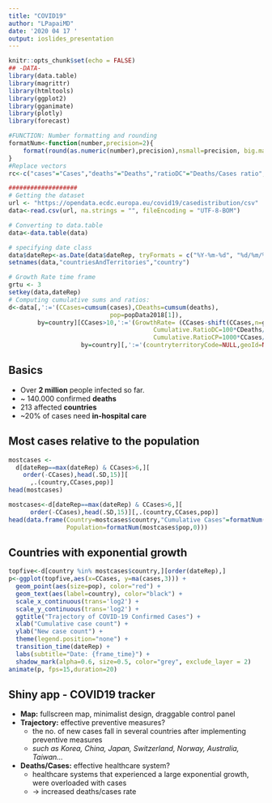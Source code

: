 ```yaml
---
title: "COVID19"
author: "LPapaiMD"
date: '2020 04 17 '
output: ioslides_presentation
---
```


```r
knitr::opts_chunk$set(echo = FALSE)
## -DATA-
library(data.table)
library(magrittr)
library(htmltools)
library(ggplot2)
library(gganimate)
library(plotly)
library(forecast)

#FUNCTION: Number formatting and rounding
formatNum<-function(number,precision=2){
    format(round(as.numeric(number),precision),nsmall=precision, big.mark = " ")
}
#Replace vectors
rc<-c("cases"="Cases","deaths"="Deaths","ratioDC"="Deaths/Cases ratio","ratioCP"="Cases/1000people ratio")

###################
# Getting the dataset
url <- "https://opendata.ecdc.europa.eu/covid19/casedistribution/csv"
data<-read.csv(url, na.strings = "", fileEncoding = "UTF-8-BOM")

# Converting to data.table
data<-data.table(data)

# specifying date class
data$dateRep<-as.Date(data$dateRep, tryFormats = c("%Y-%m-%d", "%d/%m/%Y"))
setnames(data,"countriesAndTerritories","country")

# Growth Rate time frame
grtu <- 3
setkey(data,dateRep)
# Computing cumulative sums and ratios:
d<-data[,':='(CCases=cumsum(cases),CDeaths=cumsum(deaths),
                            pop=popData2018[1]),
        by=country][CCases>10,':='(GrowthRate= (CCases-shift(CCases,n=grtu))/(shift(CCases,n=grtu)-shift(CCases,n=2*grtu)),
                                        Cumulative.RatioDC=100*CDeaths/CCases,
                                        Cumulative.RatioCP=1000*CCases/popData2018[1]), 
                    by=country][,':='(countryterritoryCode=NULL,geoId=NULL)]
```

## Basics

- Over **2 million** people infected so far.
- ~ 140.000 confirmed **deaths**
- 213 affected **countries**
- ~20% of cases need **in-hospital care**

## Most cases relative to the population

```r
mostcases <- 
  d[dateRep==max(dateRep) & CCases>6,][
    order(-CCases),head(.SD,15)][
      ,.(country,CCases,pop)]
head(mostcases)
```

```r
mostcases<-d[dateRep==max(dateRep) & CCases>6,][
      order(-CCases),head(.SD,15)][,.(country,CCases,pop)]
head(data.frame(Country=mostcases$country,"Cumulative Cases"=formatNum(mostcases$CCases,0),
                Population=formatNum(mostcases$pop,0)))
```

## Countries with exponential growth

```r
topfive<-d[country %in% mostcases$country,][order(dateRep),]
p<-ggplot(topfive,aes(x=CCases, y=ma(cases,3))) +
  geom_point(aes(size=pop), color="red") + 
  geom_text(aes(label=country), color="black") +
  scale_x_continuous(trans='log2') +
  scale_y_continuous(trans='log2') +
  ggtitle("Trajectory of COVID-19 Confirmed Cases") +
  xlab("Cumulative case count") +
  ylab("New case count") +
  theme(legend.position="none") +
  transition_time(dateRep) +
  labs(subtitle="Date: {frame_time}") +
  shadow_mark(alpha=0.6, size=0.5, color="grey", exclude_layer = 2)
animate(p, fps=15,duration=20)
```

## Shiny app - COVID19 tracker
 - **Map:** fullscreen map, minimalist design, draggable control panel
 - **Trajectory:** effective preventive measures?
    - the no. of new cases fall in several countries after implementing preventive measures
    - *such as Korea, China, Japan, Switzerland, Norway, Australia, Taiwan...*
 - **Deaths/Cases:** effective healthcare system?
    - healthcare systems that experienced a large exponential growth, were overloaded with cases
    - → increased deaths/cases rate